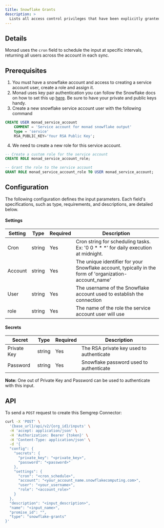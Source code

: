 ```yaml
---
title: Snowflake Grants
description: >
  Lists all access control privileges that have been explicitly granted to roles, users, and shares.
---
```



## Details
Monad uses the `cron` field to schedule the input at specific intervals, returning all users across the account in each sync. 

## Prerequisites

1. You must have a snowflake account and access to creating a service account user, create a role and assign it.
2. Monad uses key pair authentication you can follow the Snowflake docs on how to set this up [here](https://docs.snowflake.com/en/user-guide/key-pair-auth). Be sure to have your private and public keys handy.
3. Create a new snowflake service account user with the following command
```sql
CREATE USER monad_service_account
    COMMENT = 'Service account for monad snowflake output'
    type = 'service'
    RSA_PUBLIC_KEY='Your RSA Public Key';
```
4. We need to create a new role for this service account.
```sql
-- Create a custom role for the service account
CREATE ROLE monad_service_account_role;

-- Grant the role to the service account
GRANT ROLE monad_service_account_role TO USER monad_service_account;
```

## Configuration
The following configuration defines the input parameters. Each field's specifications, such as type, requirements, and descriptions, are detailed below.

#### Settings

| Setting | Type | Required | Description |
|---------|------|----------|-------------|
| Cron | string | Yes | Cron string for scheduling tasks. Ex: '0 0 * * *' for daily execution at midnight. |
| Account | string | Yes | The unique identifier for your Snowflake account, typically in the form of 'organization-account_name' |
| User | string | Yes | The username of the Snowflake account used to establish the connection |
| role | string | Yes | The name of the role the service account user will use |

#### Secrets

| Secret | Type | Required | Description |
|---------|------|----------|-------------|
| Private Key | string | Yes | The RSA private key used to authenticate |
| Password | string | Yes | Snowflake password used to authenticate |

**Note:** One out of Private Key and Password can be used to authenticate with this input.


## API

To send a `POST` request to create this Semgrep Connector:

```bash
curl -X 'POST' \
  '{base_url}/api/v2/{org_id}/inputs' \
  -H 'accept: application/json' \
  -H 'Authorization: Bearer {token}' \
  -H 'Content-Type: application/json' \
  -d '{
  "config": {
    "secrets": {
      "private_key": "<private_key>",
      "password": "<password>"
    },
    "settings": {
      "cron": "<cron_schedule>",
      "account": "<your_account_name.snowflakecomputing.com>",
      "user": "<your_username>",
      "role": "<account_role>"
    }
  },
  "description": "<input_description>",
  "name": "<input_name>",
  "promise_id": "",
  "type": "snowflake-grants"
}'
```
